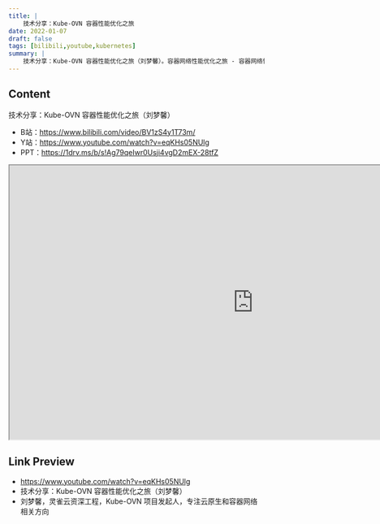 ```yaml
---
title: |
    技术分享：Kube-OVN 容器性能优化之旅
date: 2022-01-07
draft: false
tags: [bilibili,youtube,kubernetes]
summary: |
    技术分享：Kube-OVN 容器性能优化之旅（刘梦馨）。容器网络性能优化之旅 - 容器网络性能测试以及 Profile 方法 - 网络性能瓶颈分析及优化过程 - 后续可能的优化方法和方向
---
```


## Content

技术分享：Kube-OVN 容器性能优化之旅（刘梦馨）

- B站：https://www.bilibili.com/video/BV1zS4y1T73m/
- Y站：https://www.youtube.com/watch?v=eqKHs05NUlg
- PPT：https://1drv.ms/b/s!Ag79qeIwr0Usji4vgD2mEX-28tfZ

<iframe
    width="960"
    height="540"
    src="https://www.youtube.com/embed/eqKHs05NUlg"
    title="技术分享：Kube-OVN 容器性能优化之旅（刘梦馨）"
    allow="accelerometer; autoplay; clipboard-write; encrypted-media; gyroscope; picture-in-picture; web-share"
    allowFullscreen
>
</iframe>

## Link Preview

- https://www.youtube.com/watch?v=eqKHs05NUlg
- 技术分享：Kube-OVN 容器性能优化之旅（刘梦馨）
- 刘梦馨，灵雀云资深工程，Kube-OVN 项目发起人，专注云原生和容器网络相关方向